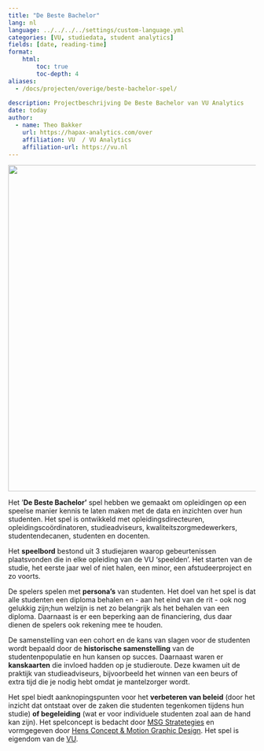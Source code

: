 ```yaml
---
title: "De Beste Bachelor"
lang: nl
language: ../../../../settings/custom-language.yml
categories: [VU, studiedata, student analytics]
fields: [date, reading-time]
format:
    html:
        toc: true
        toc-depth: 4
aliases: 
  - /docs/projecten/overige/beste-bachelor-spel/
  
description: Projectbeschrijving De Beste Bachelor van VU Analytics
date: today
author:
  - name: Theo Bakker 
    url: https://hapax-analytics.com/over
    affiliation: VU  / VU Analytics
    affiliation-url: https://vu.nl
---
```


![](images/VU_De_Beste_bachelor_large_1182x801.png){fig-align="center" width="664"}

Het '**De Beste Bachelor'** spel hebben we gemaakt om opleidingen op een speelse manier kennis te laten maken met de data en inzichten over hun studenten. Het spel is ontwikkeld met opleidingsdirecteuren, opleidingscoördinatoren, studieadviseurs, kwaliteitszorgmedewerkers, studentendecanen, studenten en docenten.

Het **speelbord** bestond uit 3 studiejaren waarop gebeurtenissen plaatsvonden die in elke opleiding van de VU 'speelden'. Het starten van de studie, het eerste jaar wel of niet halen, een minor, een afstudeerproject en zo voorts.

De spelers spelen met **persona's** van studenten. Het doel van het spel is dat alle studenten een diploma behalen en - aan het eind van de rit - ook nog gelukkig zijn;hun welzijn is net zo belangrijk als het behalen van een diploma. Daarnaast is er een beperking aan de financiering, dus daar dienen de spelers ook rekening mee te houden.

De samenstelling van een cohort en de kans van slagen voor de studenten wordt bepaald door de **historische samenstelling** van de studentenpopulatie en hun kansen op succes. Daarnaast waren er **kanskaarten** die invloed hadden op je studieroute. Deze kwamen uit de praktijk van studieadviseurs, bijvoorbeeld het winnen van een beurs of extra tijd die je nodig hebt omdat je mantelzorger wordt.

Het spel biedt aanknopingspunten voor het **verbeteren van beleid** (door het inzicht dat ontstaat over de zaken die studenten tegenkomen tijdens hun studie) **of begeleiding** (wat er voor individuele studenten zoal aan de hand kan zijn). Het spelconcept is bedacht door [MSG Stratetegies](https://www.msgstrategies.nl/) en vormgegeven door [Hens Concept & Motion Graphic Design](https://www.indehens.nl/). Het spel is eigendom van de [VU](https://vu.nl/nl).
